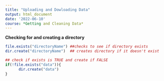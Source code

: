 ```yaml
---
title: "Uploading and Dowloading Data"
output: html_document
date: '2022-06-10'
course: *Getting and Cleaning Data*
---
```


**Checking for and creating a directory**
```r
file.exists("directoryName") ##checks to see if directory exists
dir.create("directoryName")  ## creates directory if it doesn't exist

## check if exists is TRUE and create if FALSE
if(!file.exists("data")){
      dir.create("data")
}
```

